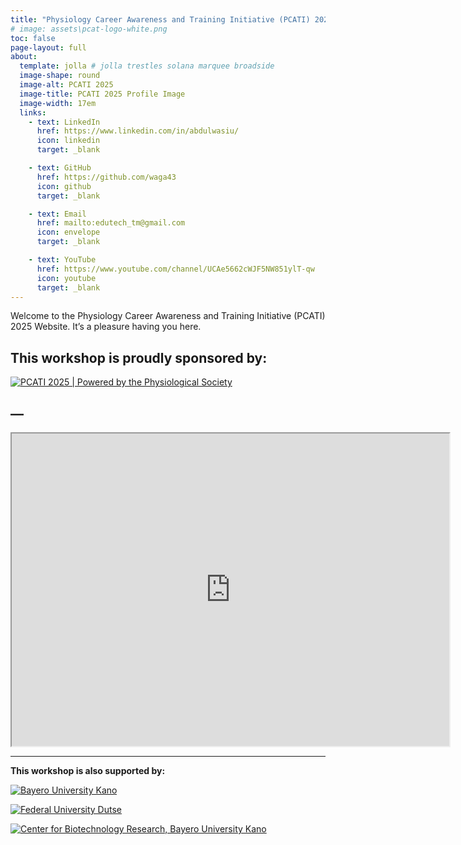 ```yaml
---
title: "Physiology Career Awareness and Training Initiative (PCATI) 2025"
# image: assets\pcat-logo-white.png
toc: false
page-layout: full
about: 
  template: jolla # jolla trestles solana marquee broadside
  image-shape: round
  image-alt: PCATI 2025
  image-title: PCATI 2025 Profile Image
  image-width: 17em
  links:
    - text: LinkedIn
      href: https://www.linkedin.com/in/abdulwasiu/
      icon: linkedin
      target: _blank

    - text: GitHub
      href: https://github.com/waga43
      icon: github
      target: _blank

    - text: Email
      href: mailto:edutech_tm@gmail.com
      icon: envelope
      target: _blank

    - text: YouTube
      href: https://www.youtube.com/channel/UCAe5662cWJF5NW851ylT-qw
      icon: youtube
      target: _blank
---
```



Welcome to the Physiology Career Awareness and Training Initiative (PCATI) 2025 Website. It's a pleasure having you here.

**This workshop is proudly sponsored by:**
---

[![PCATI 2025 | Powered by the Physiological Society](assets\the-physiological-society-logo.png)](https://physoc.org)


<!-- {{< html "https://www.physoc.org/" height="500px" width="500px" >}} -->

---
---

```{=html}
<iframe width="700" height="500" src="https://physoc.org/" title="Physoc Website"></iframe>
```
---

**This workshop is also supported by:**

::: {layout-ncol=3}
[![Bayero University Kano](assets\buk3.png)](https://buk.edu.ng)


[![Federal University Dutse](assets\fud-white.png)](https://fud.edu.ng)


[![Center for Biotechnology Research, Bayero University Kano](assets\cbr2.png)](https://www.linkedin.com/company/center-for-biotechnology-research-bayero-university-kano)

:::

<script async data-uid="d50aa5484f" src="https://edutechtainment.kit.com/d50aa5484f/index.js"></script>